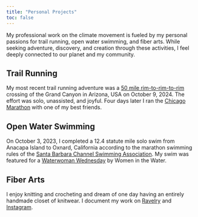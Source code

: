 ```yaml
---
title: "Personal Projects"
toc: false
---
```


My professional work on the climate movement is fueled by my personal passions for trail running, open water swimming, and fiber arts. While seeking adventure, discovery, and creation through these activities, I feel deeply connected to our planet and my community.

::: {#hero-heading}
## Trail Running

My most recent trail running adventure was a [50 mile rim-to-rim-to-rim](https://www.instagram.com/p/DBW1yc3yFGqSeowjaJ6OsK4lQKf36UsPa36QsA0/?utm_source=ig_web_copy_link&igsh=MzRlODBiNWFlZA==) crossing of the Grand Canyon in Arizona, USA on October 9, 2024. The effort was solo, unassisted, and joyful. Four days later I ran the [Chicago Marathon](https://www.instagram.com/p/DBfJq-cSFQjBdQvJSz6FlhG7aEXEIcwn2H6RnI0/?utm_source=ig_web_copy_link&igsh=MzRlODBiNWFlZA==) with one of my best friends.

## Open Water Swimming

On October 3, 2023, I completed a 12.4 statute mile solo swim from Anacapa Island to Oxnard, California according to the marathon swimming rules of the [Santa Barbara Channel Swimming Association](https://www.instagram.com/sbchannelswim/p/C0UztrLyKFR/?img_index=1). My swim was featured for a [Waterwoman Wednesday](https://www.instagram.com/p/C8Z4B5sJ9s1/?utm_source=ig_web_copy_link&igsh=MzRlODBiNWFlZA==) by Women in the Water.

## Fiber Arts

I enjoy knitting and crocheting and dream of one day having an entirely handmade closet of knitwear. I document my work on [Ravelry](https://www.ravelry.com/projects/cmswalec) and [Instagram](https://www.instagram.com/glitterpathcrafts/).
:::
